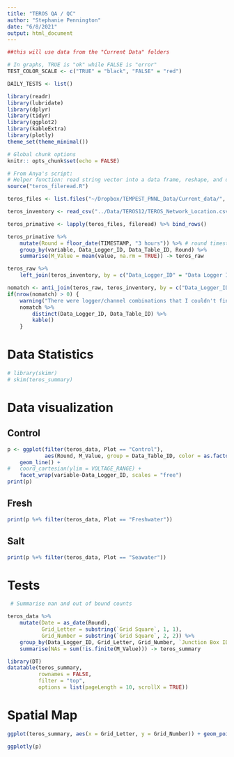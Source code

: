 ```yaml
---
title: "TEROS QA / QC"
author: "Stephanie Pennington"
date: "6/8/2021"
output: html_document
---
```


```r
##this will use data from the "Current Data" folders

# In graphs, TRUE is "ok" while FALSE is "error"
TEST_COLOR_SCALE <- c("TRUE" = "black", "FALSE" = "red")

DAILY_TESTS <- list()

library(readr)
library(lubridate)
library(dplyr)
library(tidyr)
library(ggplot2)
library(kableExtra)
library(plotly)
theme_set(theme_minimal())

# Global chunk options
knitr:: opts_chunk$set(echo = FALSE)

# From Anya's script:
# Helper function: read string vector into a data frame, reshape, and drop NA
source("teros_fileread.R")

teros_files <- list.files("~/Dropbox/TEMPEST_PNNL_Data/Current_data/", pattern = "Terosdata.dat", full.names = TRUE)

teros_inventory <- read_csv("../Data/TEROS12/TEROS_Network_Location.csv")
```

``` r
teros_primative <- lapply(teros_files, fileread) %>% bind_rows()

teros_primative %>% 
    mutate(Round = floor_date(TIMESTAMP, "3 hours")) %>% # round timestamp to nearest three hours
    group_by(variable, Data_Logger_ID, Data_Table_ID, Round) %>% 
    summarise(M_Value = mean(value, na.rm = TRUE)) -> teros_raw

teros_raw %>% 
    left_join(teros_inventory, by = c("Data_Logger_ID" = "Data Logger ID", "Data_Table_ID" = "Terosdata table channel")) -> teros_data

nomatch <- anti_join(teros_raw, teros_inventory, by = c("Data_Logger_ID" = "Data Logger ID", "Data_Table_ID" = "Terosdata table channel"))
if(nrow(nomatch) > 0) {
    warning("There were logger/channel combinations that I couldn't find in teros_inventory.csv:")
    nomatch %>% 
        distinct(Data_Logger_ID, Data_Table_ID) %>% 
        kable()
    }

```

# Data Statistics
```r
# library(skimr)
# skim(teros_summary)
```

# Data visualization {.tabset}

## Control
```r
p <- ggplot(filter(teros_data, Plot == "Control"), 
            aes(Round, M_Value, group = Data_Table_ID, color = as.factor(Depth))) + 
    geom_line() +
#   coord_cartesian(ylim = VOLTAGE_RANGE) +
    facet_wrap(variable~Data_Logger_ID, scales = "free")
print(p)

```

## Fresh
```r
print(p %+% filter(teros_data, Plot == "Freshwater"))
```

## Salt
```r
print(p %+% filter(teros_data, Plot == "Seawater"))
```

# Tests
```r
 # Summarise nan and out of bound counts

teros_data %>% 
    mutate(Date = as_date(Round), 
           Grid_Letter = substring(`Grid Square`, 1, 1), 
           Grid_Number = substring(`Grid Square`, 2, 2)) %>% 
    group_by(Data_Logger_ID, Grid_Letter, Grid_Number, `Junction Box ID`) %>% 
    summarise(NAs = sum(!is.finite(M_Value))) -> teros_summary

library(DT)
datatable(teros_summary, 
          rownames = FALSE,
          filter = "top",
          options = list(pageLength = 10, scrollX = TRUE))
```

# Spatial Map
```r
ggplot(teros_summary, aes(x = Grid_Letter, y = Grid_Number)) + geom_point(aes(color = NAs))-> p

ggplotly(p)

```
